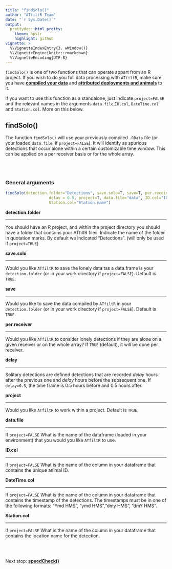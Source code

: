 ```yaml
---
title: "findSolo()"
author: "ATfiltR Team"
date: "`r Sys.Date()`"
output:
  prettydoc::html_pretty:
    theme: hpstr
    highlight: github
vignette: >
  %\VignetteIndexEntry{3. wWindow()}
  %\VignetteEngine{knitr::rmarkdown}
  %\VignetteEncoding{UTF-8}
---
```


`findSolo()` is one of two functions that can operate appart from an R project.
If you wish to do you full data processing with `ATfiltR`, make sure you have [**compiled your data**](CompileDatavignette.html) and [**attributed deployments and animals**](wWindowvignette.html) to it.

If you want to use this function as a standalone, just indicate `project=FALSE` and the relevant names in the arguments `data.file`,`ID.col`, `DateTime.col` and `Station.col`. More on this below.

## findSolo()

The function `findSolo()` will use your previously compiled `.RData` file (or your loaded `data.file`, if `project=FALSE`).
It will identify as spurious detections that occur alone within a certain customizable time window. This can be applied on a per receiver basis or for the whole array.

<br />
<br />  


### General arguments  

```r
findSolo(detection.folder="Detections", save.solo=T, save=T, per.receiver=T,
                   delay = 0.5, project=T, data.file="data", ID.col="ID", DateTime.col="Date.and.Time",
                   Station.col="Station.name")
```

**detection.folder**  
<hr />

You should have an R project, and within the project directory you should have a folder that contains your ATfiltR files. Indicate the name of the folder in quotation marks. By default we indicated "Detections". (will only be used if `project=TRUE`)

**save.solo**  
<hr />

Would you like `ATfiltR` to save the lonely data tas a data.frame is your `detection.folder` (or in your work directory if `project=FALSE`). Default is `TRUE`.


**save**  
<hr />

Would you like to save the data compiled by `ATfiltR` in your `detection.folder` (or in your work directory if `project=FALSE`). Default is `TRUE`.

**per.receiver**  
<hr />

Would you like `ATfiltR` to consider lonely detections if they are alone on a given receiver or on the whole array? If `TRUE` (default), it will be done per receiver.


**delay**  
<hr />

Solitary detections are defined detections that are recorded *delay* hours after the previous one and *delay* hours before the subsequent one. If `delay=0.5`, the time frame is 0.5 hours before and 0.5 hours after.


**project**  
<hr />

Would you like `ATfiltR` to work within a project. Default is `TRUE`.

**data.file**  
<hr />

If `project=FALSE` What is the name of the dataframe (loaded in your environment) that you would you like `ATfiltR` to use.

**ID.col**  
<hr />

If `project=FALSE` What is the name of the column in your dataframe that contains the unique animal ID.

**DateTime.col**  
<hr />

If `project=FALSE` What is the name of the column in your dataframe that contains the timestamp of the detections. The timestamps must be in one of the following formats: "Ymd HMS", "ymd HMS","dmy HMS", "dmY HMS".

**Station.col**  
<hr />

If `project=FALSE` What is the name of the column in your dataframe that contains the location name for the detection.


<br />
<br />  

Next stop: [**speedCheck()**](speedCheckvignette.html)
